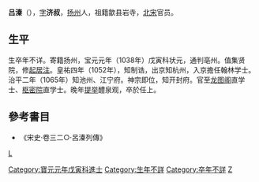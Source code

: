 '''吕溱'''（{{bd|？||？||catIdx=L吕}}），[[表字|字]]'''济叔'''，[[扬州|扬州]]人，祖籍歙县岩寺，[[北宋|北宋]]官员。
==生平==
生卒年不详。寄籍扬州，宝元元年（1038年）戊寅科状元，通判亳州。值集贤院，修[[起居注|起居注]]。皇祐四年（1052年），知制诰，出京知杭州，入京擔任翰林学士。治平二年（1065年）知池州、江宁府。神宗即位，知开封府。官至[[龙图阁|龙图阁]]直学士、[[枢密院|枢密院]]直学士。晚年[[提举|提举]]醴泉观，卒於任上。

==參考書目==
*《宋史·卷三二○·呂溱列傳》

[[category:宋朝狀元|L]]
[[Category:寶元元年戊寅科進士|Category:寶元元年戊寅科進士]]
[[Category:生年不詳|Category:生年不詳]]
[[Category:卒年不詳|Category:卒年不詳]]
[[Category:呂姓|Z]]